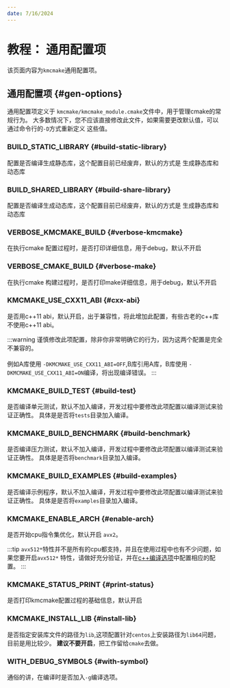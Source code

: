 ```yaml
---
date: 7/16/2024
---
```


# 教程： 通用配置项

该页面内容为`kmcmake`通用配置项。

## 通用配置项 {#gen-options}

通用配置项定义于 `kmcmake/kmcmake_module.cmake`文件中，用于管理cmake的常规行为。
大多数情况下，您不应该直接修改此文件，如果需要更改默认值，可以通过命令行的`-D`方式重新定义
这些值。

### BUILD_STATIC_LIBRARY {#build-static-library}

配置是否编译生成静态库，这个配置目前已经废弃，默认的方式是
生成静态库和动态库

### BUILD_SHARED_LIBRARY {#build-share-library}

配置是否编译生成动态库，这个配置目前已经废弃，默认的方式是
生成静态库和动态库

### VERBOSE_KMCMAKE_BUILD {#verbose-kmcmake}

在执行cmake 配置过程时，是否打印详细信息，用于debug，默认不开启

### VERBOSE_CMAKE_BUILD {#verbose-make}

在执行cmake 构建过程时，是否打印make详细信息，用于debug，默认不开启

### KMCMAKE_USE_CXX11_ABI {#cxx-abi}

是否用c++11 abi，默认开启，出于兼容性，将此增加此配置，有些古老的c++库
不使用c++11 abi。

:::warning
谨慎修改此项配置，除非你非常明确它的行为，因为这两个配置是完全不兼容的。<br/><br/>
例如A库使用 `-DKMCMAKE_USE_CXX11_ABI=OFF`,B库引用A库，B库使用
`-DKMCMAKE_USE_CXX11_ABI=ON`编译，将出现编译错误。
:::

### KMCMAKE_BUILD_TEST {#build-test}

是否编译单元测试，默认不加入编译，开发过程中要修改此项配置以编译测试来验证正确性。
具体是是否将`tests`目录加入编译。
### KMCMAKE_BUILD_BENCHMARK {#build-benchmark}

是否编译压力测试，默认不加入编译，开发过程中要修改此项配置以编译测试来验证正确性。
具体是是否将`benchmark`目录加入编译。

### KMCMAKE_BUILD_EXAMPLES {#build-examples}

是否编译示例程序，默认不加入编译，开发过程中要修改此项配置以编译测试来验证正确性。
具体是是否将`examples`目录加入编译。

### KMCMAKE_ENABLE_ARCH {#enable-arch}

是否开始cpu指令集优化，默认开启 `avx2`。

:::tip
`avx512*`特性并不是所有的cpu都支持，并且在使用过程中也有不少问题，如果您要开启`avx512*`
特性，请做好充分验证，并在[c++编译选项](cxx-options.mdx)中配置相应的配置。
:::

### KMCMAKE_STATUS_PRINT {#print-status}

是否打印kmcmake配置过程的基础信息，默认开启

### KMCMAKE_INSTALL_LIB {#install-lib}

是否指定安装库文件的路径为`lib`,这项配置针对`centos`上安装路径为`lib64`问题，目前是用比较少。
**建议不要开启**，把工作留给`cmake`去做。

### WITH_DEBUG_SYMBOLS {#with-symbol}

通俗的讲，在编译时是否加入`-g`编译选项。